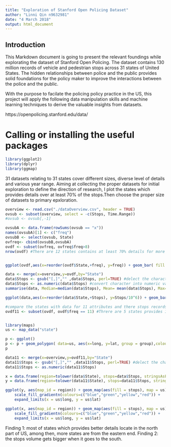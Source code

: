 ---
title: "Exploration of Stanford Open Policing Dataset"
author: "Linni Qin n9632981"
date: "4 March 2018"
output: html_document
---

## Introduction

This Markdown document is going to present the relevant foundings while explorating the dataset of Stanford Open Policing. The dataset contains 130 million records of vehicle and pedestrian stops across 31 states of United States. The hidden relationships between police and the public provides solid foundations for the policy maker to improve the interactions between the police and the public. 

With the purpose to facilate the policing policy practice in the US, this project will apply the following data manipulation skills and machine learning techniques to derive the valuable insights from datasets.  

https://openpolicing.stanford.edu/data/

# Calling or installing  the useful packages

```{r}
library(ggplot2)
library(dplyr)
library(ggmap)
```

31 datasets relating to 31 states cover different sizes, diverse level of details and various year range. Aiming at collecting the proper datasets for initial exploration to define the direction of research, I plot the states which provides details over at least 70% of the stops.Then choose the proper size of datasets to primary epxloration.

```{r,fig.width=10, fig.height=5}

overview <- read.csv("./dataOverview.csv", header = TRUE)
ovsub <- subset(overview, select = -c(Stops, Time.Range))
#ovsub <- ovsub[,-1]

ovsubA <- data.frame(rowSums(ovsub == "x"))
names(ovsubA)[1] <- c("freq")
ovsubB <- select(ovsub, State)
ovfreq<- cbind(ovsubB,ovsubA)
ovdf <- subset(ovfreq, ovfreq$freq>8)
nrow(ovdf) #There are 12 states contains at least 70% details for more than 8 attributes


ggplot(ovdf,aes(x=reorder(ovdf$State,+freq), y=freq)) + geom_bar( fill = "pink", stat = "identity") + xlab("31 States in US") + ylab("Frequency for data over 70%")+ scale_y_continuous(limits = c(0, 11), breaks = seq(0, 11, 1)) +coord_flip() + theme_bw()

data <- merge(x=overview,y=ovdf,by="State")
data$Stops <- gsub("[,]","" ,data$Stops, perl=TRUE) #delect the character common
data$Stops <- as.numeric(data$Stops) #convert character into numeric values
summarise(data, Median=median(data$Stops), Mean= mean(data$Stops), Max=max(data$Stops), Min=min(data$Stops), Std=sd(data$Stops)) 

ggplot(data,aes(x=reorder(data$State,+Stops), y=Stops/10^6)) + geom_bar( fill = "pink", stat = "identity") + xlab("12 States in US") + ylab("Stops Records")+ scale_y_continuous(limits = c(0, 24), breaks = seq(0, 24, 1))  + theme_bw()

#compare the states with data for 11 attributes and there stops records. 
ovdf11 <- subset(ovdf, ovdf$freq == 11) #Threre are 5 states provides 11 attributes with more than 70% details



```

```{r,fig.width=15, fig.height=10}

library(maps)
us <- map_data("state")

p <- ggplot()
p <- p + geom_polygon( data=us, aes(x=long, y=lat, group = group),colour="white", fill="grey10" )
p

data11 <- merge(x=overview,y=ovdf11,by="State")
data11$Stops <- gsub("[,]","" ,data11$Stops, perl=TRUE) #delect the character common
data11$Stops <- as.numeric(data11$Stops)

x = data.frame(region=tolower(data$State), stops=data$Stops, stringsAsFactors=F)
y = data.frame(region=tolower(data11$State), stops=data11$Stops, stringsAsFactors=F)

ggplot(y, aes(map_id = region)) + geom_map(aes(fill = stops), map = us) +
    scale_fill_gradientn(colours=c("blue","green","yellow","red")) + 
    expand_limits(x = us$long, y = us$lat)

ggplot(x, aes(map_id = region)) + geom_map(aes(fill = stops), map = us) +
    scale_fill_gradientn(colours=c("blue","green","yellow","red")) + 
    expand_limits(x = us$long, y = us$lat)

```

Finding 1: most of states which provides better details locate in the north part of US, among then, more states are from the eastern end.
Finding 2: the stops volume gets bigger when it goes to the south.
